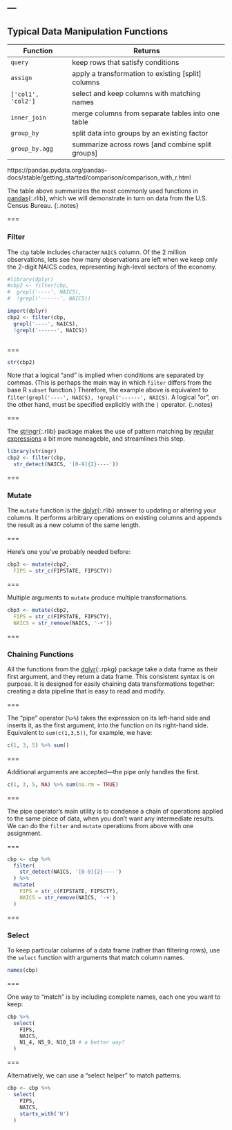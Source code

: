 ---
---

## Typical Data Manipulation Functions

| Function    | Returns                                            |
|-------------+----------------------------------------------------|
| `query`    | keep rows that satisfy conditions                  |
| `assign`    | apply a transformation to existing [split] columns |
| `['col1', 'col2']`| select and keep columns with matching names    |
| `inner_join`| merge columns from separate tables into one table  |
| `group_by`  | split data into groups by an existing factor       |
| `group_by.agg` | summarize across rows [and combine split groups]   |

https://pandas.pydata.org/pandas-docs/stable/getting_started/comparison/comparison_with_r.html


The table above summarizes the most commonly used functions in
[pandas](){:.rlib}, which we will demonstrate in turn on data from the U.S.
Census Bureau.
{:.notes}

===

### Filter

The `cbp` table includes character `NAICS` column. Of the 2 million
observations, lets see how many observations are left when we keep only the
2-digit NAICS codes, representing high-level sectors of the economy.

```r
#library(dplyr)
#cbp2 <- filter(cbp,
#  grepl('----', NAICS),
#  !grepl('------', NAICS))

import(dplyr)
cbp2 <- filter(cbp,
  grepl('----', NAICS),
  !grepl('------', NAICS))



```

===

```r
str(cbp2)
```

Note that a logical "and" is implied when conditions are separated by commas.
(This is perhaps the main way in which `filter` differs from the base R `subset`
function.) Therefore, the example above is equivalent to `filter(grepl('----',
NAICS), !grepl('------', NAICS)`. A logical "or", on the other hand, must be
specified explicitly with the `|` operator.
{:.notes}

===

The [stringr](){:.rlib} package makes the use of pattern matching by [regular
expressions] a bit more maneageble, and streamlines this step.

```r
library(stringr)
cbp2 <- filter(cbp,
  str_detect(NAICS, '[0-9]{2}----'))
```

[regular expressions]: https://stringr.tidyverse.org/articles/regular-expressions.html

===

### Mutate

The `mutate` function is the [dplyr](){:.rlib} answer to updating or altering
your columns. It performs arbitrary operations on existing columns and appends
the result as a new column of the same length.

===

Here's one you've probably needed before:

```r
cbp3 <- mutate(cbp2,
  FIPS = str_c(FIPSTATE, FIPSCTY))
```

===

Multiple arguments to `mutate` produce multiple transformations.

```r
cbp3 <- mutate(cbp2,
  FIPS = str_c(FIPSTATE, FIPSCTY),
  NAICS = str_remove(NAICS, '-+'))
```

===

### Chaining Functions

All the functions from the [dplyr](){:.rpkg} package take a data frame as their
first argument, and they return a data frame. This consistent syntax is on
purpose. It is designed for easily chaining data transformations together:
creating a data pipeline that is easy to read and modify.

===

The "pipe" operator (`%>%`) takes the expression on its left-hand side and
inserts it, as the first argument, into the function on its right-hand side.
Equivalent to `sum(c(1,3,5))`, for example, we have:

```r
c(1, 3, 5) %>% sum()
```

===

Additional arguments are accepted---the pipe only handles the first.

```r
c(1, 3, 5, NA) %>% sum(na.rm = TRUE)
```

===

The pipe operator's main utility is to condense a chain of operations applied to
the same piece of data, when you don't want any intermediate results. We
can do the `filter` and `mutate` operations from above with one assignment.

===

```r
cbp <- cbp %>%
  filter(
    str_detect(NAICS, '[0-9]{2}----')
  ) %>%
  mutate(
    FIPS = str_c(FIPSTATE, FIPSCTY),
    NAICS = str_remove(NAICS, '-+')
  )
```

===

### Select

To keep particular columns of a data frame (rather than filtering rows), use
the `select` function with arguments that match column names.

```r
names(cbp)
```

===

One way to "match" is by including complete names, each one you want to keep:

```r
cbp %>%
  select(
    FIPS,
    NAICS,
    N1_4, N5_9, N10_19 # a better way?
  )
```

===

Alternatively, we can use a "select helper" to match patterns.

```r
cbp <- cbp %>%
  select(
    FIPS,
    NAICS,
    starts_with('N')
  )
```
